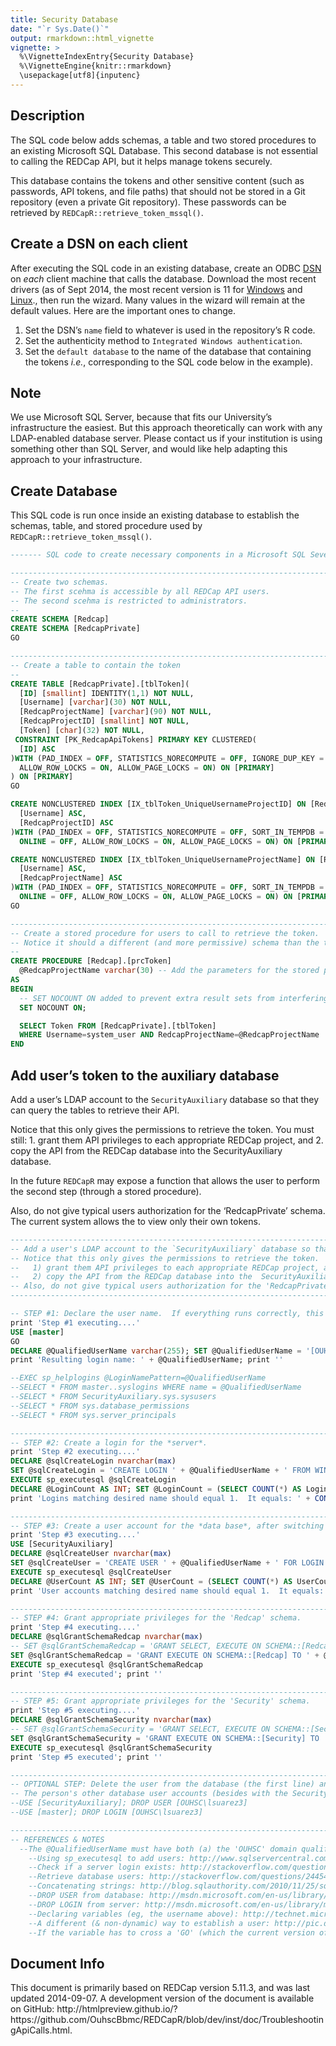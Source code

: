 ---
title: Security Database
date: "`r Sys.Date()`"
output: rmarkdown::html_vignette
vignette: >
  %\VignetteIndexEntry{Security Database}
  %\VignetteEngine{knitr::rmarkdown}
  \usepackage[utf8]{inputenc}
---

## Description
The SQL code below adds schemas, a table and two stored procedures to an existing Microsoft SQL Database.  This second database is not essential to calling the REDCap API, but it helps manage tokens securely.

This database contains the tokens and other sensitive content (such as passwords, API tokens, and file paths) that should not be stored in a Git repository (even a private Git repository).  These passwords can be retrieved by `REDCapR::retrieve_token_mssql()`.

## Create a DSN on each client
After executing the SQL code in an existing database, create an ODBC [DSN](http://en.wikipedia.org/wiki/Data_source_name) on *each* client machine that calls the database.  Download the most recent drivers (as of Sept 2014, the most recent version is 11 for [Windows](http://www.microsoft.com/en-us/download/details.aspx?id=36434) and [Linux](https://msdn.microsoft.com/library/hh568451(SQL.110).aspx)., then run the wizard.  Many values in the wizard will remain at the default values.  Here are the important ones to change.

 1. Set the DSN's `name` field to whatever is used in the repository's R code.
 2. Set the authenticity method to `Integrated Windows authentication`.
 3. Set the `default database` to the name of the database that containing the tokens *i.e.*, corresponding to the SQL code below in the example).

## Note
We use Microsoft SQL Server, because that fits our University's infrastructure the easiest.  But this approach theoretically can work with any LDAP-enabled database server.  Please contact us if your institution is using something other than SQL Server, and would like help adapting this approach to your infrastructure.

## Create Database
This SQL code is run once inside an existing database to establish the schemas, table, and stored procedure used by `REDCapR::retrieve_token_mssql()`.

```SQL
------- SQL code to create necessary components in a Microsoft SQL Sever database -------

-----------------------------------------------------------------------
-- Create two schemas.  
-- The first scehma is accessible by all REDCap API users. 
-- The second scehma is restricted to administrators.
--
CREATE SCHEMA [Redcap]
CREATE SCHEMA [RedcapPrivate]
GO

-----------------------------------------------------------------------
-- Create a table to contain the token
--
CREATE TABLE [RedcapPrivate].[tblToken](
  [ID] [smallint] IDENTITY(1,1) NOT NULL,
  [Username] [varchar](30) NOT NULL,
  [RedcapProjectName] [varchar](90) NOT NULL,
  [RedcapProjectID] [smallint] NOT NULL,
  [Token] [char](32) NOT NULL,
 CONSTRAINT [PK_RedcapApiTokens] PRIMARY KEY CLUSTERED(
  [ID] ASC
)WITH (PAD_INDEX = OFF, STATISTICS_NORECOMPUTE = OFF, IGNORE_DUP_KEY = OFF, 
  ALLOW_ROW_LOCKS = ON, ALLOW_PAGE_LOCKS = ON) ON [PRIMARY]
) ON [PRIMARY]
GO

CREATE NONCLUSTERED INDEX [IX_tblToken_UniqueUsernameProjectID] ON [RedcapPrivate].[tblToken](
  [Username] ASC,
  [RedcapProjectID] ASC
)WITH (PAD_INDEX = OFF, STATISTICS_NORECOMPUTE = OFF, SORT_IN_TEMPDB = OFF, DROP_EXISTING = OFF, 
  ONLINE = OFF, ALLOW_ROW_LOCKS = ON, ALLOW_PAGE_LOCKS = ON) ON [PRIMARY]

CREATE NONCLUSTERED INDEX [IX_tblToken_UniqueUsernameProjectName] ON [RedcapPrivate].[tblToken](
  [Username] ASC,
  [RedcapProjectName] ASC
)WITH (PAD_INDEX = OFF, STATISTICS_NORECOMPUTE = OFF, SORT_IN_TEMPDB = OFF, DROP_EXISTING = OFF, 
  ONLINE = OFF, ALLOW_ROW_LOCKS = ON, ALLOW_PAGE_LOCKS = ON) ON [PRIMARY]
GO

-----------------------------------------------------------------------
-- Create a stored procedure for users to call to retrieve the token.
-- Notice it should a different (and more permissive) schema than the table.
--
CREATE PROCEDURE [Redcap].[prcToken]
  @RedcapProjectName varchar(30) -- Add the parameters for the stored procedure here
AS
BEGIN
  -- SET NOCOUNT ON added to prevent extra result sets from interfering with SELECT statements.
  SET NOCOUNT ON; 

  SELECT Token FROM [RedcapPrivate].[tblToken]
  WHERE Username=system_user AND RedcapProjectName=@RedcapProjectName
END
```

## Add user's token to the auxiliary database
Add a user's LDAP account to the `SecurityAuxiliary` database so that they can query the tables to retrieve their API.

Notice that this only gives the permissions to retrieve the token.  You must still:
 1. grant them API privileges to each appropriate REDCap project, and
 2. copy the API from the REDCap database into the  SecurityAuxiliary database.

In the future `REDCapR` may expose a function that allows the user to perform the second step (through a stored procedure).

Also, do not give typical users authorization for the 'RedcapPrivate' schema.  The current system allows the to view only their own tokens.

```sql
-----------------------------------------------------------------------
-- Add a user's LDAP account to the `SecurityAuxiliary` database so that they can query the tables to retrieve their API.
-- Notice that this only gives the permissions to retrieve the token.  You must still:
--   1) grant them API privileges to each appropriate REDCap project, and
--   2) copy the API from the REDCap database into the  SecurityAuxiliary database.
-- Also, do not give typical users authorization for the 'RedcapPrivate' schema.  The current system allows the to view only their own tokens.
-----------------------------------------------------------------------

-- STEP #1: Declare the user name.  If everything runs correctly, this should be the only piece of code that you need to modify.
print 'Step #1 executing....' 
USE [master]
GO
DECLARE @QualifiedUserName varchar(255); SET @QualifiedUserName = '[OUHSC\lsuarez3]'
print 'Resulting login name: ' + @QualifiedUserName; print '' 

--EXEC sp_helplogins @LoginNamePattern=@QualifiedUserName
--SELECT * FROM master..syslogins WHERE name = @QualifiedUserName
--SELECT * FROM SecurityAuxiliary.sys.sysusers 
--SELECT * FROM sys.database_permissions
--SELECT * FROM sys.server_principals

-----------------------------------------------------------------------
-- STEP #2: Create a login for the *server*.
print 'Step #2 executing....' 
DECLARE @sqlCreateLogin nvarchar(max)
SET @sqlCreateLogin = 'CREATE LOGIN ' + @QualifiedUserName + ' FROM WINDOWS WITH DEFAULT_DATABASE=[SecurityAuxiliary]'
EXECUTE sp_executesql @sqlCreateLogin
DECLARE @LoginCount AS INT; SET @LoginCount = (SELECT COUNT(*) AS LoginCount FROM master..syslogins WHERE '[' + loginname + ']' = @QualifiedUserName)
print 'Logins matching desired name should equal 1.  It equals: ' + CONVERT(varchar, @LoginCount); print '' 

-----------------------------------------------------------------------
-- STEP #3: Create a user account for the *data base*, after switching the database under focus to SecurityAuxiliary.
print 'Step #3 executing....' 
USE [SecurityAuxiliary]
DECLARE @sqlCreateUser nvarchar(max)
SET @sqlCreateUser = 'CREATE USER ' + @QualifiedUserName + ' FOR LOGIN ' + @QualifiedUserName
EXECUTE sp_executesql @sqlCreateUser
DECLARE @UserCount AS INT; SET @UserCount = (SELECT COUNT(*) AS UserCount FROM SecurityAuxiliary.sys.sysusers WHERE '[' + name + ']' = @QualifiedUserName)
print 'User accounts matching desired name should equal 1.  It equals: ' + CONVERT(varchar, @UserCount); print '' 

-----------------------------------------------------------------------
-- STEP #4: Grant appropriate privileges for the 'Redcap' schema.
print 'Step #4 executing....' 
DECLARE @sqlGrantSchemaRedcap nvarchar(max)
-- SET @sqlGrantSchemaRedcap = 'GRANT SELECT, EXECUTE ON SCHEMA::[Redcap] TO ' + @QualifiedUserName 
SET @sqlGrantSchemaRedcap = 'GRANT EXECUTE ON SCHEMA::[Redcap] TO ' + @QualifiedUserName 
EXECUTE sp_executesql @sqlGrantSchemaRedcap
print 'Step #4 executed'; print '' 

-----------------------------------------------------------------------
-- STEP #5: Grant appropriate privileges for the 'Security' schema.
print 'Step #5 executing....' 
DECLARE @sqlGrantSchemaSecurity nvarchar(max)
-- SET @sqlGrantSchemaSecurity = 'GRANT SELECT, EXECUTE ON SCHEMA::[Security] TO ' + @QualifiedUserName 
SET @sqlGrantSchemaSecurity = 'GRANT EXECUTE ON SCHEMA::[Security] TO ' + @QualifiedUserName 
EXECUTE sp_executesql @sqlGrantSchemaSecurity
print 'Step #5 executed'; print '' 

-----------------------------------------------------------------------
-- OPTIONAL STEP: Delete the user from the database (the first line) and then the server (the second line).  
-- The person's other database user accounts (besides with the SecurityAuxiliary database) will NOT be automatically deleted by these two lines.
--USE [SecurityAuxiliary]; DROP USER [OUHSC\lsuarez3]
--USE [master]; DROP LOGIN [OUHSC\lsuarez3]

-----------------------------------------------------------------------
-- REFERENCES & NOTES
  --The @QualifiedUserName must have both (a) the 'OUHSC' domain qualification, and (b) the square brackets (to escape the backslash).
	--Using sp_executesql to add users: http://www.sqlservercentral.com/Forums/Topic497615-359-1.aspx
	--Check if a server login exists: http://stackoverflow.com/questions/37275/sql-query-for-logins
	--Retrieve database users: http://stackoverflow.com/questions/2445444/how-to-get-a-list-of-users-for-all-instances-databases
	--Concatenating strings: http://blog.sqlauthority.com/2010/11/25/sql-server-concat-function-in-sql-server-sql-concatenation/
	--DROP USER from database: http://msdn.microsoft.com/en-us/library/ms189438.aspx
	--DROP LOGIN from server: http://msdn.microsoft.com/en-us/library/ms188012.aspx
	--Declaring variables (eg, the username above): http://technet.microsoft.com/en-us/library/aa258839.aspx
	--A different (& non-dynamic) way to establish a user: http://pic.dhe.ibm.com/infocenter/dmndhelp/v8r5m0/index.jsp?topic=%2Fcom.ibm.wbpm.imuc.sbpm.doc%2Ftopics%2Fdb_create_users_nd_aix.html
	--If the variable has to cross a 'GO' (which the current version of the script doesn't need): http://stackoverflow.com/questions/937336/is-there-a-way-to-persist-a-variable-across-a-go
```
 
## Document Info
This document is primarily based on REDCap version 5.11.3, and was last updated 2014-09-07.  A development version of the document is available on GitHub: http://htmlpreview.github.io/?https://github.com/OuhscBbmc/REDCapR/blob/dev/inst/doc/TroubleshootingApiCalls.html.
